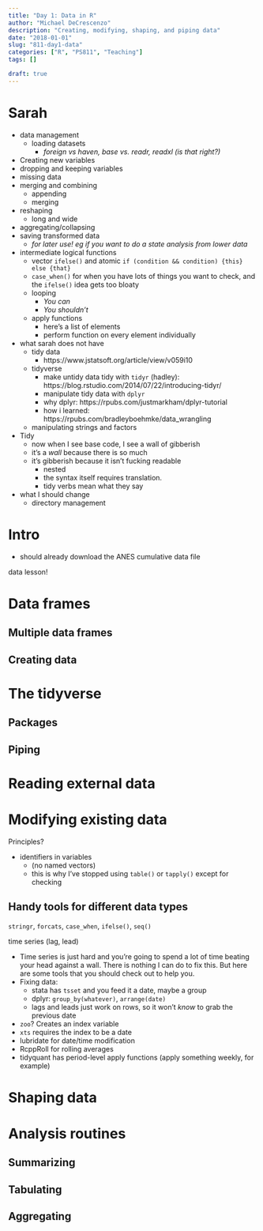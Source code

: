 ```yaml
---
title: "Day 1: Data in R"
author: "Michael DeCrescenzo"
description: "Creating, modifying, shaping, and piping data"
date: "2018-01-01"
slug: "811-day1-data"
categories: ["R", "PS811", "Teaching"]
tags: []

draft: true
---
```


# Sarah

- data management
  + loading datasets
    * *foreign vs haven, base vs. readr, readxl (is that right?)*
- Creating new variables
- dropping and keeping variables
- missing data
- merging and combining
  + appending
  + merging
- reshaping
  + long and wide
- aggregating/collapsing
- saving transformed data
  + *for later use! eg if you want to do a state analysis from lower data*
- intermediate logical functions
  + vector `ifelse()` and atomic `if (condition && condition) {this} else {that}`
  + `case_when()` for when you have lots of things you want to check, and the `ifelse()` idea gets too bloaty
  + looping
    * *You can*
    * *You shouldn't*
  + apply functions
    * here's a list of elements
    * perform function on every element individually


- what sarah does not have
  + tidy data
    * https://www.jstatsoft.org/article/view/v059i10
  + tidyverse
    * make untidy data tidy with `tidyr` (hadley): https://blog.rstudio.com/2014/07/22/introducing-tidyr/
    * manipulate tidy data with `dplyr`
    * why dplyr: https://rpubs.com/justmarkham/dplyr-tutorial
    * how i learned: https://rpubs.com/bradleyboehmke/data_wrangling
  + manipulating strings and factors
- Tidy
  + now when I see base code, I see a wall of gibberish
  + it's a *wall* because there is so much
  + it's gibberish because it isn't fucking readable
    * nested
    * the syntax itself requires translation.
    * tidy verbs mean what they say
- what I should change
  + directory management




# Intro

- should already download the ANES cumulative data file

data lesson!


# Data frames



## Multiple data frames

## Creating data



# The tidyverse

## Packages

## Piping





# Reading external data




# Modifying existing data

Principles?

- identifiers in variables 
  + (no named vectors)
  + this is why I've stopped using `table()` or `tapply()` except for checking



## Handy tools for different data types

`stringr`, `forcats`, `case_when`, `ifelse()`, `seq()`

time series (lag, lead)

- Time series is just hard and you're going to spend a lot of time beating your head against a wall. There is nothing I can do to fix this. But here are some tools that you should check out to help you.
- Fixing data: 
  + stata has `tsset` and you feed it a date, maybe a group
  + dplyr: `group_by(whatever)`, `arrange(date)`
  + lags and leads just work on rows, so it won't *know* to grab the previous date
- `zoo`? Creates an index variable
- `xts` requires the index to be a date
- lubridate for date/time modification
- RcppRoll for rolling averages
- tidyquant has period-level apply functions (apply something weekly, for example)






# Shaping data




# Analysis routines

## Summarizing

## Tabulating

## Aggregating


